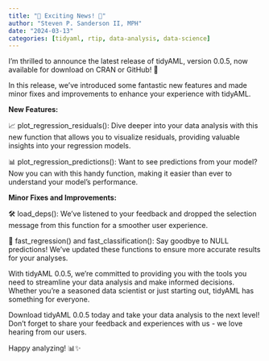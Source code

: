 ```yaml
---
title: "🚀 Exciting News! 🚀"
author: "Steven P. Sanderson II, MPH"
date: "2024-03-13"
categories: [tidyaml, rtip, data-analysis, data-science]
---
```


I'm thrilled to announce the latest release of tidyAML, version 0.0.5, now available for download on CRAN or GitHub! 🎉

In this release, we've introduced some fantastic new features and made minor fixes and improvements to enhance your experience with tidyAML.

**New Features:**

📈 plot_regression_residuals(): Dive deeper into your data analysis with this new function that allows you to visualize residuals, providing valuable insights into your regression models.

📊 plot_regression_predictions(): Want to see predictions from your model? Now you can with this handy function, making it easier than ever to understand your model's performance.

**Minor Fixes and Improvements:**

🛠️ load_deps(): We've listened to your feedback and dropped the selection message from this function for a smoother user experience.

🔄 fast_regression() and fast_classification(): Say goodbye to NULL predictions! We've updated these functions to ensure more accurate results for your analyses.

With tidyAML 0.0.5, we're committed to providing you with the tools you need to streamline your data analysis and make informed decisions. Whether you're a seasoned data scientist or just starting out, tidyAML has something for everyone.

Download tidyAML 0.0.5 today and take your data analysis to the next level! Don't forget to share your feedback and experiences with us - we love hearing from our users.

Happy analyzing! 📊✨
